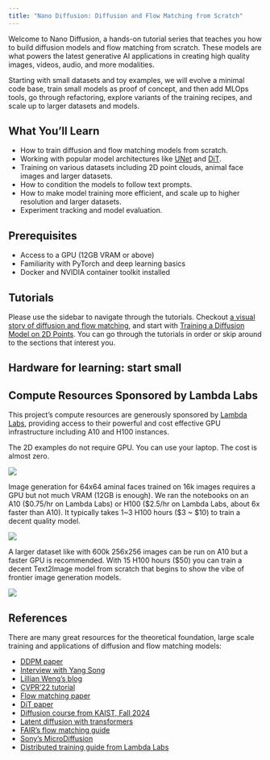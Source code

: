 ```yaml
---
title: "Nano Diffusion: Diffusion and Flow Matching from Scratch"
---
```


Welcome to Nano Diffusion, a hands-on tutorial series that teaches you how to build diffusion models and flow matching from scratch. These models are what powers the latest generative AI applications in creating high quality images, videos, audio, and more modalities.

Starting with small datasets and toy examples, we will evolve a minimal code base, train small models as proof of concept, and then add MLOps tools, go through refactoring, explore variants of the training recipes, and scale up to larger datasets and models.

## What You'll Learn

- How to train diffusion and flow matching models from scratch.
- Working with popular model architectures like [UNet](https://arxiv.org/abs/1505.04597) and [DiT](https://arxiv.org/abs/2212.09748).
- Training on various datasets including 2D point clouds, animal face images and larger datasets.
- How to condition the models to follow text prompts.
- How to make model training more efficient, and scale up to higher resolution and larger datasets.
- Experiment tracking and model evaluation.

## Prerequisites

- Access to a GPU (12GB VRAM or above)
- Familiarity with PyTorch and deep learning basics
- Docker and NVIDIA container toolkit installed

## Tutorials

Please use the sidebar to navigate through the tutorials. Checkout [a visual story of diffusion and flow matching](https://kungfuai.github.io/nano-diffusion/visual_story.html), and start with [Training a Diffusion Model on 2D Points](https://kungfuai.github.io/nano-diffusion/1_1_Diffusion%202D%20Toy.html). You can go through the tutorials in order or skip around to the sections that interest you.

## Hardware for learning: start small

::: {.callout-note}
## Compute Resources Sponsored by Lambda Labs

This project's compute resources are generously sponsored by [Lambda Labs](https://lambdalabs.com/), providing access to their powerful and cost effective GPU infrastructure including A10 and H100 instances.
:::

The 2D examples do not require GPU. You can use your laptop. The cost is almost zero.

![](assets/learned_denoising_vector_field.gif){fig-align="center"}

Image generation for 64x64 aminal faces trained on 16k images requires a GPU but not much VRAM (12GB is enough).
We ran the notebooks on an A10 ($0.75/hr on Lambda Labs) or H100 ($2.5/hr on Lambda Labs, about 6x faster than A10).
It typically takes 1~3 H100 hours ($3 ~ $10) to train a decent quality model.

![](assets/afhq64_test_samples.png){fig-align="center"}

A larger dataset like with 600k 256x256 images can be run on A10 but a faster GPU is recommended.
With 15 H100 hours ($50) you can train a decent Text2Image model from scratch that begins to show the vibe of frontier image generation models.

![](assets/mj_latents_0.png){fig-align="center"}



## References

There are many great resources for the theoretical foundation, large scale training and applications of diffusion and flow matching models:


- [DDPM paper](https://arxiv.org/abs/2006.11239)
- [Interview with Yang Song](https://x.com/slaterstich/status/1911817486439461009)
- [Lillian Weng's blog](https://lilianweng.github.io/posts/2021-07-11-diffusion-models/)
- [CVPR'22 tutorial](https://cvpr2022-tutorial-diffusion-models.github.io/)
- [Flow matching paper](https://arxiv.org/abs/2210.02747)
- [DiT paper](https://arxiv.org/abs/2212.09748)
- [Diffusion course from KAIST, Fall 2024](https://mhsung.github.io/kaist-cs492d-fall-2024/)
- [Latent diffusion with transformers](https://github.com/apapiu/transformer_latent_diffusion)
- [FAIR's flow matching guide](https://arxiv.org/abs/2412.06264)
- [Sony's MicroDiffusion](https://github.com/SonyResearch/micro_diffusion)
- [Distributed training guide from Lambda Labs](https://github.com/LambdaLabsML/distributed-training-guide)

